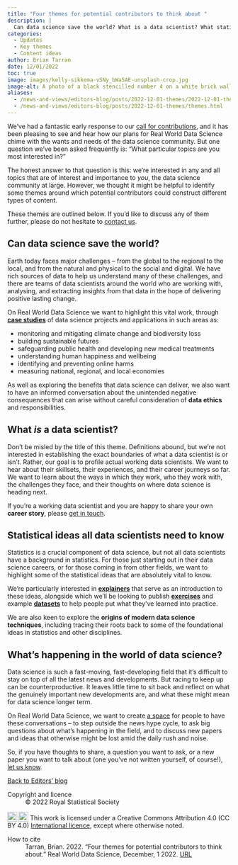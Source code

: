 ```yaml
---
title: "Four themes for potential contributors to think about "
description: |
  Can data science save the world? What is a data scientist? What statistical ideas do data scientists need to know? And, what's happening in the world of data science? 
categories:
  - Updates
  - Key themes
  - Content ideas
author: Brian Tarran
date: 12/01/2022
toc: true
image: images/kelly-sikkema-vSNy_bWa5AE-unsplash-crop.jpg
image-alt: A photo of a black stencilled number 4 on a white brick wall. Photo by Kelly Sikkema on Unsplash.
aliases: 
  - /news-and-views/editors-blog/posts/2022-12-01-themes/2022-12-01-themes.qmd
  - /news-and-views/editors-blog/posts/2022-12-01-themes/themes.html
---
```

We’ve had a fantastic early response to our [call for contributions](/contributor-docs/call-for-contributions.qmd), and it has been pleasing to see and hear how our plans for Real World Data Science chime with the wants and needs of the data science community. But one question we’ve been asked frequently is: “What particular topics are you most interested in?” 

The honest answer to that question is this: we’re interested in any and all topics that are of interest and importance to *you*, the data science community at large. However, we thought it might be helpful to identify some themes around which potential contributors could construct different types of content. 

These themes are outlined below. If you’d like to discuss any of them further, please do not hesitate to [contact us](/contact.qmd).

## Can data science save the world? 

Earth today faces major challenges – from the global to the regional to the local, and from the natural and physical to the social and digital. We have rich sources of data to help us understand many of these challenges, and there are teams of data scientists around the world who are working with, analysing, and extracting insights from that data in the hope of delivering positive lasting change. 

On Real World Data Science we want to highlight this vital work, through [**case studies**](/contributor-docs/case-studies.qmd) of data science projects and applications in such areas as: 

* monitoring and mitigating climate change and biodiversity loss 
* building sustainable futures 
* safeguarding public health and developing new medical treatments 
* understanding human happiness and wellbeing 
* identifying and preventing online harms 
* measuring national, regional, and local economies 

As well as exploring the benefits that data science can deliver, we also want to have an informed conversation about the unintended negative consequences that can arise without careful consideration of **data ethics** and responsibilities. 

## What *is* a data scientist?  

Don’t be misled by the title of this theme. Definitions abound, but we’re not interested in establishing the exact boundaries of what a data scientist is or isn’t. Rather, our goal is to profile actual working data scientists. We want to hear about their skillsets, their experiences, and their career journeys so far. We want to learn about the ways in which they work, who they work with, the challenges they face, and their thoughts on where data science is heading next.  

If you’re a working data scientist and you are happy to share your own **career story**, please [get in touch](/contact.qmd). 

## Statistical ideas all data scientists need to know  

Statistics is a crucial component of data science, but not all data scientists have a background in statistics. For those just starting out in their data science careers, or for those coming in from other fields, we want to highlight some of the statistical ideas that are absolutely vital to know. 

We’re particularly interested in [**explainers**](/contributor-docs/explainers.qmd) that serve as an introduction to these ideas, alongside which we’ll be looking to publish [**exercises**](/contributor-docs/exercises.qmd) and example [**datasets**](/contributor-docs/datasets.qmd) to help people put what they’ve learned into practice. 

We are also keen to explore the **origins of modern data science techniques**, including tracing their roots back to some of the foundational ideas in statistics and other disciplines. 

## What’s happening in the world of data science?  

Data science is such a fast-moving, fast-developing field that it’s difficult to stay on top of all the latest news and developments. But racing to keep up can be counterproductive. It leaves little time to sit back and reflect on what the genuinely important new developments are, and what these might mean for data science longer term. 

On Real World Data Science, we want to create [a space](/viewpoints/index.qmd) for people to have these conversations – to step outside the news hype cycle, to ask big questions about what’s happening in the field, and to discuss new papers and ideas that otherwise might be lost amid the daily rush and noise. 

So, if you have thoughts to share, a question you want to ask, or a new paper you want to talk about (one you’ve not written yourself, of course!), [let us know](/contact.qmd).

::: {.article-btn}
[Back to Editors' blog](/viewpoints/editors-blog/index.qmd)
:::


::: {.further-info}
::: grid
::: {.g-col-12 .g-col-md-6}
Copyright and licence
: &copy; 2022 Royal Statistical Society

<a href="http://creativecommons.org/licenses/by/4.0/?ref=chooser-v1" target="_blank" rel="license noopener noreferrer" style="display:inline-block;"> <img style="height:22px!important;vertical-align:text-bottom;" src="https://mirrors.creativecommons.org/presskit/icons/cc.svg?ref=chooser-v1"><img style="height:22px!important;margin-left:3px;vertical-align:text-bottom;" src="https://mirrors.creativecommons.org/presskit/icons/by.svg?ref=chooser-v1"></a> This work is licensed under a Creative Commons Attribution 4.0 (CC BY 4.0) <a href="http://creativecommons.org/licenses/by/4.0/?ref=chooser-v1" target="_blank" rel="license noopener noreferrer" style="display:inline-block;"> International licence</a>, except where otherwise noted.

:::

::: {.g-col-12 .g-col-md-6}
How to cite
: Tarran, Brian. 2022. "Four themes for potential contributors to think about." Real World Data Science, December, 1 2022. [URL](https://realworlddatascience.net/news-and-views/editors-blog/posts/2022-12-01-themes/themes.html)
:::
:::
:::